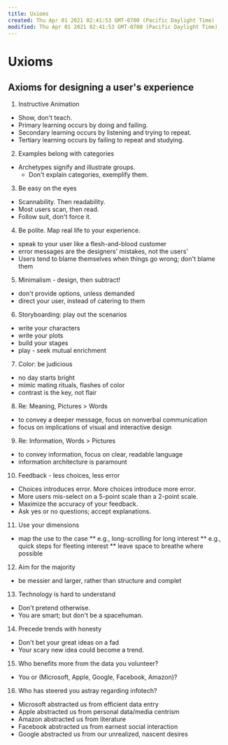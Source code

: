 ```yaml
---
title: Uxioms
created: Thu Apr 01 2021 02:41:53 GMT-0700 (Pacific Daylight Time)
modified: Thu Apr 01 2021 02:41:53 GMT-0700 (Pacific Daylight Time)
---
```

# Uxioms
## Axioms for designing a user's experience

1. Instructive Animation
* Show, don't teach.
* Primary learning occurs by doing and failing.
* Secondary learning occurs by listening and trying to repeat.
* Tertiary learning occurs by failing to repeat and studying.
2. Examples belong with categories
* Archetypes signify and illustrate groups.
	* Don't explain categories, exemplify them.
3. Be easy on the eyes
* Scannability. Then readability.
* Most users scan, then read.
* Follow suit, don't force it.
4. Be polite. Map real life to your experience.
* speak to your user like a flesh-and-blood customer
* error messages are the designers' mistakes, not the users'
* Users tend to blame themselves when things go wrong; don't blame them
5. Minimalism - design, then subtract!
* don't provide options, unless demanded
* direct your user, instead of catering to them
6. Storyboarding: play out the scenarios
* write your characters
* write your plots
* build your stages
* play - seek mutual enrichment
7. Color: be judicious
* no day starts bright
* mimic mating rituals, flashes of color
* contrast is the key, not flair
8. Re: Meaning, Pictures > Words
* to convey a deeper message, focus on nonverbal communication
* focus on implications of visual and interactive design
9. Re: Information, Words > Pictures
* to convey information, focus on clear, readable language
* information architecture is paramount
10. Feedback - less choices, less error
* Choices introduces error. More choices introduce more error.
* More users mis-select on a 5-point scale than a 2-point scale.
* Maximize the accuracy of your feedback.
* Ask yes or no questions; accept explanations.
11. Use your dimensions
* map the use to the case
** e.g., long-scrolling for long interest
** e.g., quick steps for fleeting interest
** leave space to breathe where possible
12. Aim for the majority
* be messier and larger, rather than structure and complet
13. Technology is hard to understand
* Don't pretend otherwise.
* You are smart; but don't be a spacehuman.
14. Precede trends with honesty
* Don't bet your great ideas on a fad
* Your scary new idea could become a trend.
15. Who benefits more from the data you volunteer?
* You or (Microsoft, Apple, Google, Facebook, Amazon)?
16. Who has steered you astray regarding infotech?
* Microsoft abstracted us from efficient data entry
* Apple abstracted us from personal data/media centrism
* Amazon abstracted us from literature
* Facebook abstracted us from earnest social interaction
* Google abstracted us from our unrealized, nascent desires